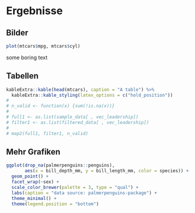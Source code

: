 # Ergebnisse

## Bilder

```r
plot(mtcars$mpg, mtcars$cyl)
```

some boring text

## Tabellen

```r
kableExtra::kable(head(mtcars), caption = "A table") %>% 
  kableExtra::kable_styling(latex_options = c("hold_position"))
# 
# n_valid <- function(x) {sum(!is.na(x))}
# 
# full1 <- as.list(sample_data[ , vec_leadership])
# filter1 <- as.list(filtered_data[ , vec_leadership])
# 
# map2(full1, filter1, n_valid)

```

## Mehr Grafiken

```r
ggplot(drop_na(palmerpenguins::penguins), 
       aes(x = bill_depth_mm, y = bill_length_mm, color = species)) +
  geom_point() +
  facet_wrap(~sex) +
  scale_color_brewer(palette = 3, type = "qual") +
  labs(caption = "data source: palmerpenguins-package") +
  theme_minimal() +
  theme(legend.position = "bottom")
```

<!-- the last line needs to specify the \newpage-command -->

\newpage
